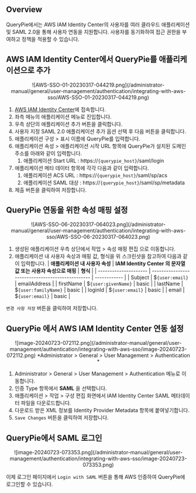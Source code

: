 ## Overview

QueryPie에서는 AWS IAM Identity Center의 사용자를 여러 클라우드 애플리케이션 및 SAML 2.0을 통해 사용자 연동을 지원합니다. 사용자를 동기화하여 접근 권한을 부여하고 정책을 적용할 수 있습니다.

## AWS IAM Identity Center에서 QueryPie를 애플리케이션으로 추가

<p align="center">
![AWS-SSO-01-20230317-044219.png](/administrator-manual/general/user-management/authentication/integrating-with-aws-sso/AWS-SSO-01-20230317-044219.png)
</p>

1. [AWS IAM Identity Center](https://ap-northeast-2.console.aws.amazon.com/singlesignon/applications/home)에 접속합니다.
2. 좌측 메뉴의 애플리케이션 메뉴로 진입합니다.
3. 우측 상단의 애플리케이션 추가 버튼을 클릭합니다.
4. 사용자 지정 SAML 2.0 애플리케이션 추가 옵션 선택 후 다음 버튼을 클릭합니다.
5. 애플리케이션 구성 &gt; 표시 이름에 QueryPie를 입력합니다.
6. 애플리케이션 속성 &gt; 애플리케이션 시작 URL 항목에 QueryPie가 설치된 도메인 주소를 아래와 같이 입력합니다.
    1. 애플리케이션 Start URL : https://`{querypie_host}`/saml/login
7. 애플리케이션 메타 데이터 항목에 각각 다음과 같이 입력합니다. 
    1. 애플리케이션 ACS URL : https://`{querypie_host}`/saml/sp/acs
    2. 애플리케이션 SAML 대상 : https://`{querypie_host}`/saml/sp/metadata
8. 제출 버튼을 클릭하여 저장합니다.


## QueryPie 연동을 위한 속성 매핑 설정

<p align="center">
![AWS-SSO-06-20230317-064023.png](/administrator-manual/general/user-management/authentication/integrating-with-aws-sso/AWS-SSO-06-20230317-064023.png)
</p>

1. 생성된 애플리케이션 우측 상단에서 작업 &gt; 속성 매핑 편집 으로 이동합니다.
2. 애플리케이션 내 사용자 속상과 매핑 값, 형식을 위 스크린샷을 참고하여 다음과 같이 입력합니다.
|  **애플리케이션 내 사용자 속성**  |  **IAM Identity Center 의 문자열 값 또는 사용자 속성으로 매핑**  |  **형식**      |
| --------------------- | ------------------------------------------------ | ------------ |
| Subject               | $`{user:email}`                                  | emailAddress |
| firstName             | $`{user:givenName}`                              | basic        |
| lastName              | $`{user:familyName}`                             | basic        |
| loginId               | $`{user:email}`                                  | basic        |
| email                 | $`{user:email}`                                  | basic        |

`변경 사항 저장` 버튼을 클릭하여 저장합니다.

## QueryPie 에서 AWS IAM Identity Center 연동 설정

<p align="center">
![image-20240723-072112.png](/administrator-manual/general/user-management/authentication/integrating-with-aws-sso/image-20240723-072112.png)
*Administrator &gt; General &gt; User Management &gt; Authentication *
</p>

1. Administrator &gt; General &gt; User Management &gt; Authentication 메뉴로 이동합니다.
2. 인증 Type 항목에서  **SAML** 을 선택합니다.
3. 애플리케이션 &gt; 작업 &gt; 구성 편집 화면에서 IAM Identity Center SAML 메타데이터 파일을 다운로드합니다.
4. 다운로드 받은 XML 정보를 Identity Provider Metadata 항목에 붙여넣기합니다.
5. `Save Changes` 버튼을 클릭하여 저장합니다.

## QueryPie에서 SAML 로그인

<p align="center">
![image-20240723-073353.png](/administrator-manual/general/user-management/authentication/integrating-with-aws-sso/image-20240723-073353.png)
</p>

이제 로그인 페이지에서 `Login with SAML` 버튼을 통해 AWS 인증하여 QueryPie에 로그인할 수 있습니다.


